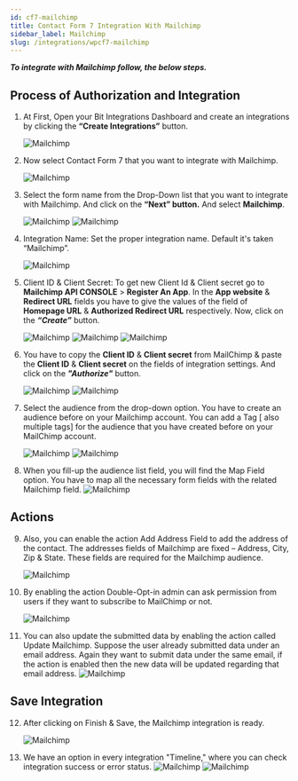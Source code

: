 ```yaml
---
id: cf7-mailchimp
title: Contact Form 7 Integration With Mailchimp
sidebar_label: Mailchimp
slug: /integrations/wpcf7-mailchimp
---
```



**_To integrate with Mailchimp follow, the below steps._**

## Process of Authorization and Integration

1. At First, Open your Bit Integrations Dashboard and create an integrations by clicking the **“Create Integrations”** button.

   <Image src="Mailchimp/Create Integration" alt="Mailchimp" w="1020" h="350" />

2. Now select Contact Form 7 that you want to integrate with Mailchimp.

   <Image
     src="Mailchimp/Select Contact Form 7"
     alt="Mailchimp"
     w="1020"
     h="350"
   />

3. Select the form name from the Drop-Down list that you want to integrate with Mailchimp. And click on the **“Next” button.** And select **Mailchimp**.

   <Image src="Mailchimp/Select Form" alt="Mailchimp" w="1020" h="350" />
   <Image src="Mailchimp/Select Mailchimp" alt="Mailchimp" w="1020" h="350" />

4. Integration Name: Set the proper integration name. Default it's taken “Mailchimp”.

   <Image src="Mailchimp/Integration Name" alt="Mailchimp" w="1020" h="350" />

5. Client ID & Client Secret: To get new Client Id & Client secret go to **Mailchimp API CONSOLE** > **Register An App**. In the **App website** & **Redirect URL** fields you have to give the values of the field of **Homepage URL** & **Authorized Redirect URL** respectively. Now, click on the **_“Create”_** button.

   <Image src="Mailchimp/5.1" alt="Mailchimp" w="1020" h="350" />
   <Image src="Mailchimp/Registar App" alt="Mailchimp" w="1020" h="350" />
   <Image src="Mailchimp/Create button" alt="Mailchimp" w="1020" h="350" />

6. You have to copy the **Client ID** & **Client secret** from MailChimp & paste the **Client ID** & **Client secret** on the fields of integration settings. And click on the **_"Authorize"_** button.

   <Image
     src="Mailchimp/copy client id & secret"
     alt="Mailchimp"
     w="1020"
     h="350"
   />
   <Image src="Mailchimp/Authorize" alt="Mailchimp" w="1020" h="350" />

7. Select the audience from the drop-down option. You have to create an audience before on your Mailchimp account. You can add a Tag [ also multiple tags] for the audience that you have created before on your MailChimp account.

   <Image
     src="Mailchimp/Select Audience List"
     alt="Mailchimp"
     w="1020"
     h="350"
   />
   <Image src="Mailchimp/add tags" alt="Mailchimp" w="1020" h="350" />

8. When you fill-up the audience list field, you will find the Map Field option. You have to map all the necessary form fields with the related Mailchimp field.
   <Image src="Mailchimp/field mapping" alt="Mailchimp" w="1020" h="350" />

## Actions

9. Also, you can enable the action Add Address Field to add the address of the contact. The addresses fields of Mailchimp are fixed – Address, City, Zip & State. These fields are required for the Mailchimp audience.

   <Image
     src="Mailchimp/address field actions"
     alt="Mailchimp"
     w="1020"
     h="350"
   />

10. By enabling the action Double-Opt-in admin can ask permission from users if they want to subscribe to MailChimp or not.

    <Image
      src="Mailchimp/double opt-in actions"
      alt="Mailchimp"
      w="1020"
      h="350"
    />

11. You can also update the submitted data by enabling the action called Update Mailchimp. Suppose the user already submitted data under an email address. Again they want to submit data under the same email, if the action is enabled then the new data will be updated regarding that email address.
    <Image src="Mailchimp/update actions" alt="Mailchimp" w="1020" h="350" />

## Save Integration

12. After clicking on Finish & Save, the Mailchimp integration is ready.

    <Image src="Mailchimp/finish and save" alt="Mailchimp" w="1020" h="350" />

13. We have an option in every integration "Timeline," where you can check integration success or error status.
    <Image
      src="Mailchimp/integrations dashbord"
      alt="Mailchimp"
      w="1020"
      h="350"
    />
    <Image src="Mailchimp/timeline" alt="Mailchimp" w="1020" h="350" />
